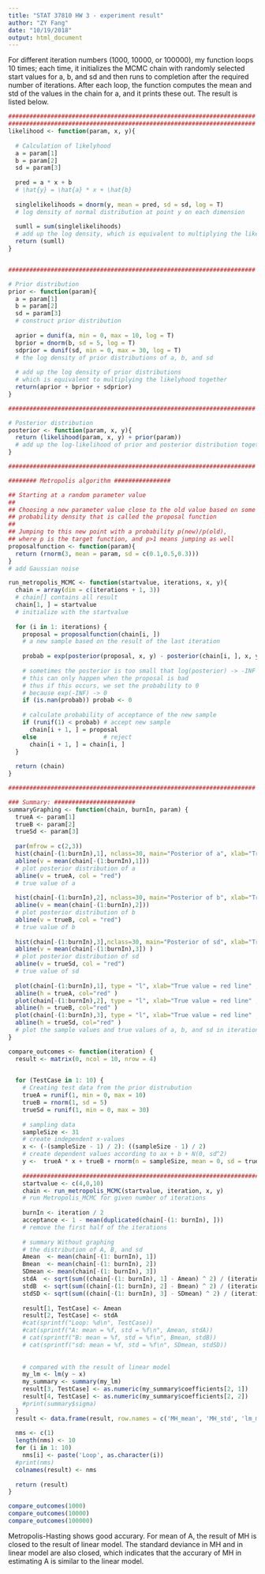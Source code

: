 ```yaml
---
title: "STAT 37810 HW 3 - experiment result"
author: "ZY Fang"
date: "10/19/2018"
output: html_document
---
```


For different iteration numbers (1000, 10000, or 100000), my function loops 10 times; each time, it initializes the MCMC chain with randomly selected start values for a, b, and sd and then runs to completion after the required number of iterations. After each loop, the function computes the mean and std of the values in the chain for a, and it prints these out. The result is listed below.

```r
######################################################################
######################################################################
likelihood <- function(param, x, y){
  
  # Calculation of likelyhood
  a = param[1]
  b = param[2]
  sd = param[3]
  
  pred = a * x + b
  # \hat{y} = \hat{a} * x + \hat{b}
  
  singlelikelihoods = dnorm(y, mean = pred, sd = sd, log = T)
  # log density of normal distribution at point y on each dimension
  
  sumll = sum(singlelikelihoods)
  # add up the log density, which is equivalent to multiplying the likelihood together
  return (sumll)   
}


######################################################################

# Prior distribution
prior <- function(param){
  a = param[1]
  b = param[2]
  sd = param[3]
  # construct prior distribution
  
  aprior = dunif(a, min = 0, max = 10, log = T)
  bprior = dnorm(b, sd = 5, log = T)
  sdprior = dunif(sd, min = 0, max = 30, log = T)
  # the log density of prior distributions of a, b, and sd
  
  # add up the log density of prior distributions
  # which is equivalent to multiplying the likelyhood together
  return(aprior + bprior + sdprior)
}

######################################################################

# Posterior distribution
posterior <- function(param, x, y){
  return (likelihood(param, x, y) + prior(param))
  # add up the log-likelihood of prior and posterior distribution together
}

######################################################################

######## Metropolis algorithm ################ 

## Starting at a random parameter value
##
## Choosing a new parameter value close to the old value based on some 
## probability density that is called the proposal function
##
## Jumping to this new point with a probability p(new)/p(old), 
## where p is the target function, and p>1 means jumping as well
proposalfunction <- function(param){
  return (rnorm(3, mean = param, sd = c(0.1,0.5,0.3)))
}
# add Gaussian noise

run_metropolis_MCMC <- function(startvalue, iterations, x, y){
  chain = array(dim = c(iterations + 1, 3))
  # chain[] contains all result
  chain[1, ] = startvalue
  # initialize with the startvalue
  
  for (i in 1: iterations) {
    proposal = proposalfunction(chain[i, ])
    # a new sample based on the result of the last iteration
    
    probab = exp(posterior(proposal, x, y) - posterior(chain[i, ], x, y))
    
    # sometimes the posterior is too small that log(posterior) -> -INF
    # this can only happen when the proposal is bad
    # thus if this occurs, we set the probability to 0 
    # because exp(-INF) -> 0
    if (is.nan(probab)) probab <- 0
    
    # calculate probability of acceptance of the new sample
    if (runif(1) < probab) # accept new sample
      chain[i + 1, ] = proposal
    else                   # reject
      chain[i + 1, ] = chain[i, ]
  }
  
  return (chain)
}

######################################################################

### Summary: #######################
summaryGraphing <- function(chain, burnIn, param) {
  trueA <- param[1]
  trueB <- param[2]
  trueSd <- param[3]
  
  par(mfrow = c(2,3))
  hist(chain[-(1:burnIn),1], nclass=30, main="Posterior of a", xlab="True value = red line" )
  abline(v = mean(chain[-(1:burnIn),1]))
  # plot posterior distribution of a
  abline(v = trueA, col = "red")
  # true value of a
  
  hist(chain[-(1:burnIn),2], nclass=30, main="Posterior of b", xlab="True value = red line")
  abline(v = mean(chain[-(1:burnIn),2]))
  # plot posterior distribution of b
  abline(v = trueB, col = "red")
  # true value of b
  
  hist(chain[-(1:burnIn),3],nclass=30, main="Posterior of sd", xlab="True value = red line")
  abline(v = mean(chain[-(1:burnIn),3]) )
  # plot posterior distribution of sd
  abline(v = trueSd, col = "red")
  # true value of sd
  
  plot(chain[-(1:burnIn),1], type = "l", xlab="True value = red line" , main = "Chain values of a")
  abline(h = trueA, col="red" )
  plot(chain[-(1:burnIn),2], type = "l", xlab="True value = red line" , main = "Chain values of b")
  abline(h = trueB, col="red" )
  plot(chain[-(1:burnIn),3], type = "l", xlab="True value = red line" , main = "Chain values of sd")
  abline(h = trueSd, col="red" )
  # plot the sample values and true values of a, b, and sd in iteration 5000 ~ 10000
}

compare_outcomes <- function(iteration) {
  result <- matrix(0, ncol = 10, nrow = 4)
  

  for (TestCase in 1: 10) {
    # Creating test data from the prior distrubution
    trueA = runif(1, min = 0, max = 10)
    trueB = rnorm(1, sd = 5)
    trueSd = runif(1, min = 0, max = 30)
    
    # sampling data
    sampleSize <- 31
    # create independent x-values 
    x <- (-(sampleSize - 1) / 2): ((sampleSize - 1) / 2)
    # create dependent values according to ax + b + N(0, sd^2)
    y <-  trueA * x + trueB + rnorm(n = sampleSize, mean = 0, sd = trueSd)
    
    ######################################################################
    startvalue <- c(4,0,10)
    chain <- run_metropolis_MCMC(startvalue, iteration, x, y)
    # run Metropolis_MCMC for given number of iterations
    
    burnIn <- iteration / 2
    acceptance <- 1 - mean(duplicated(chain[-(1: burnIn), ]))
    # remove the first half of the iterations
    
    # summary Without graphing
    # the distribution of A, B, and sd
    Amean  <- mean(chain[-(1: burnIn), 1])
    Bmean  <- mean(chain[-(1: burnIn), 2])
    SDmean <- mean(chain[-(1: burnIn), 3])
    stdA  <- sqrt(sum((chain[-(1: burnIn), 1] - Amean) ^ 2) / (iteration - burnIn))
    stdB  <- sqrt(sum((chain[-(1: burnIn), 2] - Bmean) ^ 2) / (iteration - burnIn))
    stdSD <- sqrt(sum((chain[-(1: burnIn), 3] - SDmean) ^ 2) / (iteration - burnIn))
    
    result[1, TestCase] <- Amean
    result[2, TestCase] <- stdA
    #cat(sprintf("Loop: %d\n", TestCase))
    #cat(sprintf("A: mean = %f, std = %f\n", Amean, stdA))
    # cat(sprintf("B: mean = %f, std = %f\n", Bmean, stdB))
    # cat(sprintf("sd: mean = %f, std = %f\n", SDmean, stdSD))
    
    
    # compared with the result of linear model
    my_lm <- lm(y ~ x)
    my_summary <- summary(my_lm)
    result[3, TestCase] <- as.numeric(my_summary$coefficients[2, 1])
    result[4, TestCase] <- as.numeric(my_summary$coefficients[2, 2])
    #print(summary$sigma)
  }
  result <- data.frame(result, row.names = c('MH_mean', 'MH_std', 'lm_mean', 'lm_std'))
  
  nms <- c(1)
  length(nms) <- 10
  for (i in 1: 10) 
    nms[i] <- paste('Loop', as.character(i))
  #print(nms)
  colnames(result) <- nms
  
  return (result)
}
```

```r
compare_outcomes(1000)
compare_outcomes(10000)
compare_outcomes(100000)
```

Metropolis-Hasting shows good accurary. For mean of A, the result of MH is closed to the result of linear model. The standard deviance in MH and in linear model are also closed, which indicates that the accurary of MH in estimating A is similar to the linear model.
